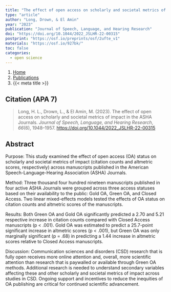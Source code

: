 ```yaml
---
title: "The effect of open access on scholarly and societal metrics of impact in the ASHA Journals"
type: "article"
author: "Long, Drown, & El Amin"
year: "2023"
publication: "Journal of Speech, Language, and Hearing Research"
doi: "https://doi.org/10.1044/2022_JSLHR-22-00315"
postprint: "https://osf.io/preprints/osf/2ufte_v1"
materials: "https://osf.io/927bk/"
toc: false
categories:
  - open science
---
```


```{=html}
<nav aria-label="breadcrumb">
  <ol class="breadcrumb">
    <li class="breadcrumb-item"><a href="../../index.html">Home</a></li>
    <li class="breadcrumb-item"><a href="../../publications.html">Publications</a></li>
    <li class="breadcrumb-item active" aria-current="page">{{< meta title >}}</li>
  </ol>
</nav>
```

## Citation (APA 7)

> Long, H. L., Drown, L., & El Amin, M. (2023). The effect of open access on scholarly and societal metrics of impact in the ASHA Journals. *Journal of Speech, Language, and Hearing Research*, *66*(6), 1948--1957. <https://doi.org/10.1044/2022_JSLHR-22-00315>

## Abstract

Purpose: This study examined the effect of open access (OA) status on scholarly and societal metrics of impact (citation counts and altmetric scores, respectively) across manuscripts published in the American Speech-Language-Hearing Association (ASHA) Journals.

Method: Three thousand four hundred nineteen manuscripts published in four active ASHA Journals were grouped across three access statuses based on their availability to the public: Gold OA, Green OA, and Closed Access. Two linear mixed-effects models tested the effects of OA status on citation counts and altmetric scores of the manuscripts.

Results: Both Green OA and Gold OA significantly predicted a 2.70 and 5.21 respective increase in citation counts compared with Closed Access manuscripts (p \< .001). Gold OA was estimated to predict a 25.7-point significant increase in altmetric scores (p \< .001), but Green OA was only marginally significant (p = .68) in predicting a 1.44 increase in altmetric scores relative to Closed Access manuscripts.

Discussion: Communication sciences and disorders (CSD) research that is fully open receives more online attention and, overall, more scientific attention than research that is paywalled or available through Green OA methods. Additional research is needed to understand secondary variables affecting these and other scholarly and societal metrics of impact across studies in CSD. Ongoing support and incentives to reduce the inequities of OA publishing are critical for continued scientific advancement.
